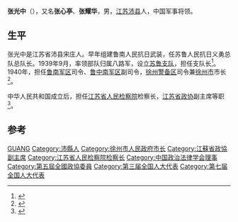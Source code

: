 '''张光中'''（{{bd|1901年||1984年}}），又名'''张心亭'''、'''张耀华'''，男，[[江苏|江苏]][[沛县|沛县]]人，中国军事将领。

== 生平 ==
张光中是江苏省沛县宋庄人。早年组建鲁南人民抗日武装，任苏鲁人民抗日义勇总队总队长。1939年9月，率领部队归属八路军，设立[[苏鲁支队|苏鲁支队]]，担任支队长<ref>{{cite news|title=铁道游击队护送刘少奇过津浦路|url=http://www.iqilu.com/html/dianshibao/news/2012/0913/1321369.shtml|accessdate=2013-12-08|newspaper=齐鲁网|archive-date=2015-09-24|archive-url=https://web.archive.org/web/20150924040034/http://www.iqilu.com/html/dianshibao/news/2012/0913/1321369.shtml}}</ref>。1940年，担任[[鲁南军区|鲁南军区]]司令、[[鲁中南军区|鲁中南军区]]副司令，[[徐州警备区|徐州警备区]]司令兼[[徐州市|徐州市]]市长<ref>{{cite news|title=八路军115师“内讧”：搞“肃反”杀掉许多官兵|url=http://military.china.com/history4/62/20130819/18003684.html|accessdate=2013-12-08|newspaper=中国网|deadurl=yes|archiveurl=https://web.archive.org/web/20131213132858/http://military.china.com/history4/62/20130819/18003684.html|archivedate=2013-12-13}}</ref>。

中华人民共和国成立后，担任[[江苏省人民检察院|江苏省人民检察院]]检察长，[[江苏省政协|江苏省政协]]副主席等职<ref>{{cite news|title=鲁南军区司令员张光中的两次内疚|url=http://zaozhuang.dzwww.com/synr/ltjh/201105/t20110511_6355673.htm|accessdate=2013-12-08|newspaper=大众网|archive-date=2021-02-11|archive-url=https://web.archive.org/web/20210211142151/http://zaozhuang.dzwww.com/synr/ltjh/201105/t20110511_6355673.htm}}</ref>。

== 参考 ==
{{reflist}}

{{中国政治人物小作品}}
{{徐州市市长}}
{{Navboxes 
| title  = 张光中在[[中国政治法律学会|中国政治法律学会]]的职务
| list1  =
{{中国政治法律学会第四届理事会}}
}}

{{Authority control}}
{{DEFAULTSORT:Zhang张}}
[[Category:张姓|GUANG]]
[[Category:沛縣人|Category:沛縣人]]
[[Category:徐州市人民政府市长|Category:徐州市人民政府市长]]
[[Category:江蘇省政協副主席|Category:江蘇省政協副主席]]
[[Category:江苏省人民检察院检察长|Category:江苏省人民检察院检察长]]
[[Category:中国政治法律学会理事|Category:中国政治法律学会理事]]
[[Category:第五屆全國政協委員|Category:第五屆全國政協委員]]
[[Category:第三届全国人大代表|Category:第三届全国人大代表]]
[[Category:第七届全国人大代表|Category:第七届全国人大代表]]